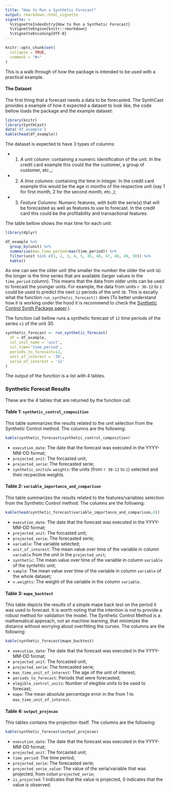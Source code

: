 ```yaml
---
title: "How to Run a Synthetic Forecast"
output: rmarkdown::html_vignette
vignette: >
  %\VignetteIndexEntry{How to Run a Synthetic Forecast}
  %\VignetteEngine{knitr::rmarkdown}
  %\VignetteEncoding{UTF-8}
---
```


```r
knitr::opts_chunk$set(
  collapse = TRUE,
  comment = "#>"
)
```

This is a walk through of how the package is intended to be used with a practical example.

#### The Dataset

The first thing that a forecast needs a data to be forecasted. The SynthCast provides a example of how it expected a dataset to look like, the code bellow loads the package and the example dataset:

```r
library(knitr)
library(SynthCast)
data('df_example')
kable(head(df_example)) 
```

The dataset is expected to have 3 types of columns:

- 1) *A unit column*: containing a numeric identification of the unit. In the credit card example this could the the customer, a group of customer, etc.,;
- 2) *A time columns*: containing the time in integer. In the credit card example this would be the age in months of the respective unit (say 1 for first month, 2 for the second month, etc.,);
- 3) *Feature Columns*: Numeric features, with both the serie(s) that will be forecasted as well as features to use to forecast. In the credit card this could be the profitability and transactional features.

The table bellow shows the max time for each unit:
```r
library(dplyr)

df_example %>%
  group_by(unit) %>%
  summarise(max_time_period=max(time_period)) %>%
  filter(unit %in% c(1, 2, 3, 4, 5, 45, 46, 47, 48, 49, 50)) %>% 
  kable()
```
As one can see the older unit (the smaller the number the older the unit is) the longer is the time series that are available (larger values in the `time_period` column). This means that the data from older units can be used to forecast the younger units. For example, the data from units ``r 30-12`` to `1` could be used to predict the next `12` periods of the unit `30`. This is excatly what the function `run_synthetic_forecast()` does (To better understand how it is working under the hood it is recommend to check the [Synthetic Control Synth Package paper](https://www.jstatsoft.org/article/view/v042i13).).

The function call bellow runs a synthetic forecast of `12` time periods of the series `x1` of the unit 30.
```r
synthetic_forecast <- run_synthetic_forecast(
  df = df_example,
  col_unit_name = 'unit',
  col_time='time_period',
  periods_to_forecast=12,
  unit_of_interest = '30',
  serie_of_interest = 'x1'
)
```

The output of the function is a list with 4 tables.

### Synthetic Forecat Results

These are the 4 tables that are returned by the function call.

#### Table 1: `synthetic_control_composition`

This table summarizes the results related to the unit selection from the Synthetic Control method. The columns are the following:

```r
kable(synthetic_forecast$synthetic_control_composition)
```
 
- `execution_date`: The date that the forecast was executed in the YYYY-MM-DD format;
- `projected_unit`: The forcasted unit; 
- `projected_serie`: The forecasted serie;
- `synthetic_units`/`w.weights`: the units (from ``r 30-12`` to `1`) selected and their recpective weights.

#### Table 2: `variable_importance_and_comparison`

This table summarizes the results related to the features/variables selection from the Synthetic Control method. The columns are the following: 

```r
kable(head(synthetic_forecast$variable_importance_and_comparison,8))
```

- `execution_date`: The date that the forecast was executed in the YYYY-MM-DD format;
- `projected_unit`: The forcasted unit; 
- `projected_serie`: The forecasted serie;
- `variable`: The variable selected;
- `unit_of_interest`: The mean value over time of the variable in column `variable` from the unit in the `projected_unit`;
- `synthetic`: The mean value over time of the variable in column `variable` of the syntehtic unit;
- `sample`: The mean value over time of the variable in column `variable` of the whole dataset;
- `v.weights`: The weight of the variable in the column `variable`.

#### Table 3: `mape_backtest`

This table depicts the results of a simple mape back test on the period it was used to forecast. It is worth noting that the intention is not to provide a robust method for validation the model. The Synthetic Control Method is a mathematical approach, not an machine learning, that minimizes the distance without worrying about overfitting the curves. The columns are the following:

```r
kable(synthetic_forecast$mape_backtest)
```

- `execution_date`: The date that the forecast was executed in the YYYY-MM-DD format;
- `projected_unit`: The forcasted unit; 
- `projected_serie`: The forecasted serie;
- `max_time_unit_of_interest`: The age of the unit of interest;
- `periods_to_forecast`: Periods that were forecasted;
- `elegible_control_units`: Number of elegible units to be used to forecast;
- `mape`: The mean absolute percentage error in the from 1 to `max_time_unit_of_interest`.

#### Table 4: `output_projecao`

This tables contains the projection itself. The columns are the following:

```r
kable(synthetic_forecast$output_projecao)
```

- `execution_date`: The date that the forecast was executed in the YYYY-MM-DD format;
- `projected_unit`: The forcasted unit; 
- `time_period`: The time period;
- `projected_serie`: The forecasted serie;
- `projected_serie_value`: The value of the seria/variable that was projected, from colun `projected_serie`;
- `is_projected`: 1 indicates that the value is projected, 0 indicates that the value is observed.
